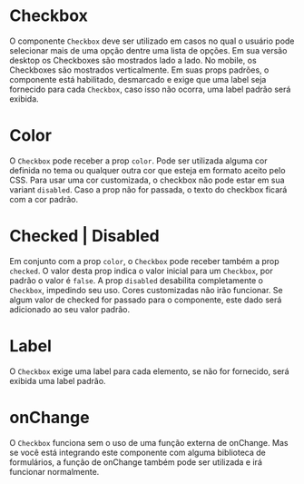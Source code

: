 

<Meta title='Data Input|Checkbox' component={Checkbox} />

# Checkbox

O componente `Checkbox` deve ser utilizado em casos no qual o usuário pode selecionar mais de uma opção dentre uma lista de opções. Em sua versão desktop os Checkboxes são mostrados lado a lado. No mobile, os Checkboxes são mostrados verticalmente. Em suas props padrões, o componente está habilitado, desmarcado e exige que uma label seja fornecido para cada `Checkbox`, caso isso não ocorra, uma label padrão será exibida.

<Preview>
  <Story
    name='Base'
    parameters={{
      design: {
        type: 'figma',
        url: 'https://www.figma.com/file/O3bKxIcsj2rc1FNIRclJyT/Saturn-System?node-id=239%3A148'
      }
    }}
  >
    <ThemeProvider>
      <Checkbox label='Not selected' name='check0' />
      <Checkbox checked={true} label='Selected' name='check1' />
      <Checkbox label='Not selected custom color' color='#ff00ff' name='check2' />
      <Checkbox label='Selected custom color' color='success' checked={true} name='check3' />
      <Checkbox checked={true} label='Selected disabled' disabled={true} name='check4' />
      <Checkbox checked={false} label='Not selected disabled' disabled={true} name='check5' />
      <Checkbox name='check6' />
      <Checkbox checkbox={true} color='secondary' name='check7' />
    </ThemeProvider>
  </Story>
</Preview>

# Color

O `Checkbox` pode receber a prop `color`. Pode ser utilizada alguma cor definida no tema ou qualquer outra cor que esteja em formato aceito pelo CSS. Para usar uma cor customizada, o checkbox não pode estar em sua variant `disabled`. Caso a prop não for passada, o texto do checkbox ficará com a cor padrão.

<Preview>
  <Story
    name='Color'
    parameters={{
      design: {
        type: 'figma',
        url: 'https://www.figma.com/file/O3bKxIcsj2rc1FNIRclJyT/Saturn-System?node-id=239%3A148'
      }
    }}
  >
    <ThemeProvider>
      <Checkbox label='Default color' name='check8' />
      <Checkbox label='Not selected custom color' color='#ff0000' name='check9' />
      <Checkbox label='Selected custom color' color='warning' checked={true} name='check10' />
    </ThemeProvider>
  </Story>
</Preview>

# Checked | Disabled

Em conjunto com a prop `color`, o `Checkbox` pode receber também a prop `checked`. O valor desta prop indica o valor inicial para um `Checkbox`, por padrão o valor é `false`. A prop `disabled` desabilita completamente o `Checkbox`, impedindo seu uso. Cores customizadas não irão funcionar. Se algum valor de checked for passado para o componente, este dado será adicionado ao seu valor padrão.

<Preview>
  <Story
    name='Checked | Disabled'
    parameters={{
      design: {
        type: 'figma',
        url: 'https://www.figma.com/file/O3bKxIcsj2rc1FNIRclJyT/Saturn-System?node-id=239%3A148'
      }
    }}
  >
    <ThemeProvider>
      <Checkbox label='Not selected' name='check11' />
      <Checkbox checked={true} label='Selected' name='check12' />
      <Checkbox checked={false} label='Not selected disabled' disabled={true} name='check13' />
      <Checkbox checked={true} label='Selected disabled' disabled={true} name='check14' />
    </ThemeProvider>
  </Story>
</Preview>

# Label

O `Checkbox` exige uma label para cada elemento, se não for fornecido, será exibida uma label padrão.

<Preview>
  <Story
    name='label'
    parameters={{
      design: {
        type: 'figma',
        url: 'https://www.figma.com/file/O3bKxIcsj2rc1FNIRclJyT/Saturn-System?node-id=239%3A148'
      }
    }}
  >
    <ThemeProvider>
      <Checkbox checked={false} name='check15' />
    </ThemeProvider>
  </Story>
</Preview>

# onChange

O `Checkbox` funciona sem o uso de uma função externa de onChange. Mas se você está integrando este componente com alguma biblioteca de formulários, a função de onChange também pode ser utilizada e irá funcionar normalmente.

<Preview>
  <Story
    name='onChange'
    parameters={{
      design: {
        type: 'figma',
        url: 'https://www.figma.com/file/O3bKxIcsj2rc1FNIRclJyT/Saturn-System?node-id=239%3A148'
      }
    }}
  >
    <ThemeProvider>
      <Checkbox label='Not selected' name='check16' />
    </ThemeProvider>
  </Story>
</Preview>
